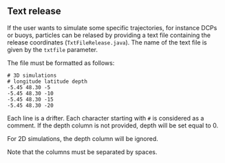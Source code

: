 ## Text release

If the user wants to simulate some specific trajectories, for instance DCPs or buoys, particles can be relased
by providing a text file containing the release coordinates (`TxtFileRelease.java`). The name of the text file is
given by the `txtfile` parameter.

The file must be formatted as follows:

```
# 3D simulations
# longitude latitude depth
-5.45 48.30 -5
-5.45 48.30 -10
-5.45 48.30 -15
-5.45 48.30 -20
```

Each line is a drifter. Each character starting with `#` is considered as a comment.
If the depth column is not provided, depth will be set equal to 0.

For 2D simulations, the depth column will be ignored.

:::{danger}
Note that the columns must be separated by spaces.
:::
